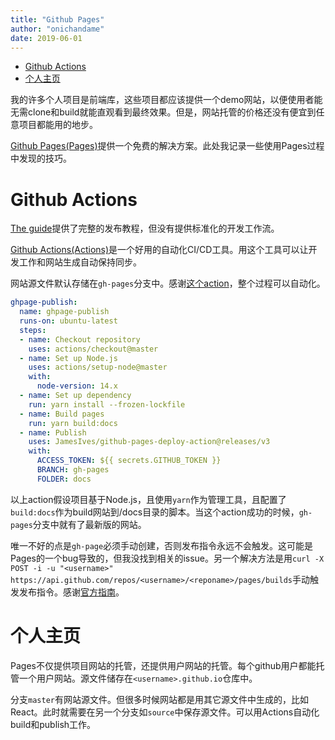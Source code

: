 ```yaml
---
title: "Github Pages"
author: "onichandame"
date: 2019-06-01
---
```


<!-- vim-markdown-toc GFM -->

* [Github Actions](#github-actions)
* [个人主页](#个人主页)

<!-- vim-markdown-toc -->

我的许多个人项目是前端库，这些项目都应该提供一个demo网站，以便使用者能无需clone和build就能直观看到最终效果。但是，网站托管的价格还没有便宜到任意项目都能用的地步。

[Github Pages(Pages)][pages]提供一个免费的解决方案。此处我记录一些使用Pages过程中发现的技巧。

# Github Actions

[The guide][pages]提供了完整的发布教程，但没有提供标准化的开发工作流。

[Github Actions(Actions)][actions]是一个好用的自动化CI/CD工具。用这个工具可以让开发工作和网站生成自动保持同步。

网站源文件默认存储在`gh-pages`分支中。感谢[这个action][push]，整个过程可以自动化。

```yaml
ghpage-publish:
  name: ghpage-publish
  runs-on: ubuntu-latest
  steps:
  - name: Checkout repository
    uses: actions/checkout@master
  - name: Set up Node.js
    uses: actions/setup-node@master
    with:
      node-version: 14.x
  - name: Set up dependency
    run: yarn install --frozen-lockfile
  - name: Build pages
    run: yarn build:docs
  - name: Publish
    uses: JamesIves/github-pages-deploy-action@releases/v3
    with:
      ACCESS_TOKEN: ${{ secrets.GITHUB_TOKEN }}
      BRANCH: gh-pages
      FOLDER: docs
```

以上action假设项目基于Node.js，且使用`yarn`作为管理工具，且配置了`build:docs`作为build网站到/docs目录的脚本。当这个action成功的时候，`gh-pages`分支中就有了最新版的网站。

唯一不好的点是`gh-page`必须手动创建，否则发布指令永远不会触发。这可能是Pages的一个bug导致的，但我没找到相关的issue。另一个解决方法是用`curl -X POST -i -u "<username>" https://api.github.com/repos/<username>/<reponame>/pages/builds`手动触发发布指令。感谢[官方指南][api]。

# 个人主页

Pages不仅提供项目网站的托管，还提供用户网站的托管。每个github用户都能托管一个用户网站。源文件储存在`<username>.github.io`仓库中。

分支`master`有网站源文件。但很多时候网站都是用其它源文件中生成的，比如React。此时就需要在另一个分支如`source`中保存源文件。可以用Actions自动化build和publish工作。

[pages]: https://pages.github.com/
[actions]: https://github.com/actions
[push]: https://github.com/JamesIves/github-pages-deploy-action
[api]: https://developer.github.com/v3/repos/pages/
